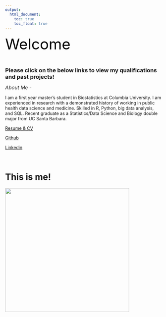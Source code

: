 ```yaml
---
output: 
  html_document:
    toc: true
    toc_float: true
---
```

<font size="7" color="black">
 Welcome 
</font>

$~$

<font size="4">
**Please click on the below links to view my qualifications and past projects! ** 
</font> 

<font size="3">
*About Me -*
</font>

I am a first year master's student in Biostatistics at Columbia University. I am experienced in research with a demonstrated history of working in public health data science and medicine. Skilled in R, Python, big data analysis, and SQL. Recent graduate as a Statistics/Data Science and Biology double major from UC Santa Barbara.



[Resume & CV](about.html)


[Github](https://github.com/arthur-starodynov/Compiled_Projects)


[Linkedin](https://www.linkedin.com/in/arthur-starodynov/)


$~$




# This is me! 


![](images/23A4CB12-07B3-4034-9A80-DE72AB532874_1_105_c.jpeg){width=400px}

